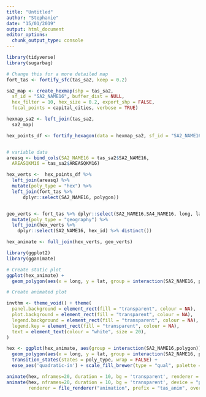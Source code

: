 ```yaml
---
title: "Untitled"
author: "Stephanie"
date: "15/01/2019"
output: html_document
editor_options: 
  chunk_output_type: console
---
```


```r
library(tidyverse)
library(sugarbag)
```

```r
# Change this for a more detailed map
fort_tas <- fortify_sfc(tas_sa2, keep = 0.2)
```



```r
sa2_map <- create_hexmap(shp = tas_sa2, 
  sf_id = "SA2_NAME16", buffer_dist = NULL, 
  hex_filter = 10, hex_size = 0.2, export_shp = FALSE, 
  focal_points = capital_cities, verbose = TRUE)

hexmap_sa2 <- left_join(tas_sa2, 
  sa2_map)
```

```r
hex_points_df <- fortify_hexagon(data = hexmap_sa2, sf_id = "SA2_NAME16", hex_size = 0.2)


# variable data
areasq <- bind_cols(SA2_NAME16 = tas_sa2$SA2_NAME16, 
  AREASQKM16 = tas_sa2$AREASQKM16)

hex_verts <-  hex_points_df %>%
  left_join(areasq) %>% 
  mutate(poly_type = "hex") %>% 
  left_join(fort_tas %>%
      dplyr::select(SA2_NAME16, polygon))


geo_verts <- fort_tas %>% dplyr::select(SA2_NAME16,SA4_NAME16, long, lat, polygon, AREASQKM16) %>% 
  mutate(poly_type = "geography") %>%
  left_join(hex_verts %>% 
    dplyr::select(SA2_NAME16, hex_id) %>% distinct())

hex_animate <- full_join(hex_verts, geo_verts)
```

```r
library(ggplot2)
library(gganimate)

# Create static plot
ggplot(hex_animate) + 
  geom_polygon(aes(x = long, y = lat, group = interaction(SA2_NAME16, polygon))) + facet_wrap(~poly_type) + coord_equal()

```


```r
# Create animated plot

invthm <- theme_void() + theme(
  panel.background = element_rect(fill = "transparent", colour = NA), 
  plot.background = element_rect(fill = "transparent", colour = NA),
  legend.background = element_rect(fill = "transparent", colour = NA),
  legend.key = element_rect(fill = "transparent", colour = NA),
  text = element_text(colour = "white", size = 20),
)

hex <- ggplot(hex_animate, aes(group = interaction(SA2_NAME16,polygon))) + 
  geom_polygon(aes(x = long, y = lat, group = interaction(SA2_NAME16, polygon), fill = SA4_NAME16)) +  coord_equal() + invthm +
  transition_states(states = poly_type, wrap = FALSE) +
  ease_aes('quadratic-in') + scale_fill_brewer(type = "qual", palette = "Set3") +guides(fill=FALSE)

animate(hex, nframes=20, duration = 10, bg = 'transparent', renderer = gifski_renderer("tasanim.gif"))
animate(hex, nframes=20, duration = 10, bg = 'transparent', device = "png", 
        renderer = file_renderer("animation", prefix = "tas_anim", overwrite = TRUE))
```

